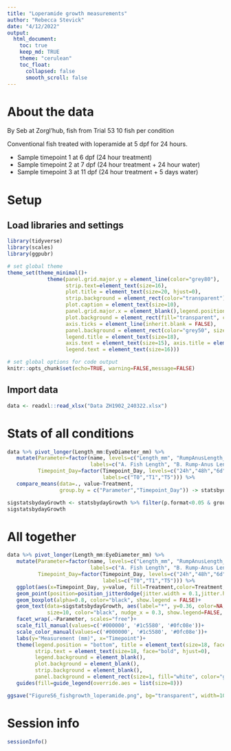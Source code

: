 ```yaml
---
title: "Loperamide growth measurements"
author: "Rebecca Stevick"
date: "4/12/2022"
output:
  html_document:
    toc: true
    keep_md: TRUE
    theme: "cerulean"
    toc_float:
      collapsed: false
      smooth_scroll: false
---
```


# About the data

By Seb at Zorgl'hub, fish from Trial 53
10 fish per condition

Conventional fish treated with loperamide at 5 dpf for 24 hours.

-   Sample timepoint 1 at 6 dpf (24 hour treatment)
-   Sample timepoint 2 at 7 dpf (24 hour treatment + 24 hour water)
-   Sample timepoint 3 at 11 dpf (24 hour treatment + 5 days water)


# Setup

## Load libraries and settings

```r
library(tidyverse)
library(scales)
library(ggpubr)

# set global theme
theme_set(theme_minimal()+
             theme(panel.grid.major.y = element_line(color="grey80"), 
                   strip.text=element_text(size=16),
                   plot.title = element_text(size=20, hjust=0),
                   strip.background = element_rect(color="transparent"),
                   plot.caption = element_text(size=10),
                   panel.grid.major.x = element_blank(),legend.position="top",
                   plot.background = element_rect(fill="transparent", color="transparent"),
                   axis.ticks = element_line(inherit.blank = FALSE),
                   panel.background = element_rect(color="grey50", size=2), 
                   legend.title = element_text(size=18),
                   axis.text = element_text(size=15), axis.title = element_text(size=18),
                   legend.text = element_text(size=16)))

# set global options for code output
knitr::opts_chunk$set(echo=TRUE, warning=FALSE,message=FALSE)

```

## Import data

```r

data <- readxl::read_xlsx("Data ZH1902_240322.xlsx")

```

# Stats of all conditions

```r

data %>% pivot_longer(Length_mm:EyeDiameter_mm) %>% 
   mutate(Parameter=factor(name, levels=c("Length_mm", "RumpAnusLength_mm", "TailWidth_mm", "EyeDiameter_mm"),
                           labels=c("A. Fish Length", "B. Rump-Anus Length", "C. Tail Width", "D. Eye Diameter")),
          Timepoint_Day=factor(Timepoint_Day, levels=c("24h","48h","6d"),
                               labels=c("T0","T1","T5"))) %>% 
   compare_means(data=., value~Treatment, 
                 group.by = c("Parameter","Timepoint_Day")) -> statsbydayGrowth

sigstatsbydayGrowth <- statsbydayGrowth %>% filter(p.format<0.05 & group1=="DMSO")
sigstatsbydayGrowth

```




# All together

```r

data %>% pivot_longer(Length_mm:EyeDiameter_mm) %>% 
   mutate(Parameter=factor(name, levels=c("Length_mm", "RumpAnusLength_mm", "TailWidth_mm", "EyeDiameter_mm"),
                           labels=c("A. Fish Length", "B. Rump-Anus Length", "C. Tail Width", "D. Eye Diameter")),
          Timepoint_Day=factor(Timepoint_Day, levels=c("24h","48h","6d"),
                               labels=c("T0","T1","T5"))) %>% 
   ggplot(aes(x=Timepoint_Day, y=value, fill=Treatment,color=Treatment, shape=Treatment))+
   geom_point(position=position_jitterdodge(jitter.width = 0.1,jitter.height = 0))+
   geom_boxplot(alpha=0.8, color="black", show.legend = FALSE)+
   geom_text(data=sigstatsbydayGrowth, aes(label="*", y=0.36, color=NA, shape=NA, x=Timepoint_Day), 
             size=10, color="black", nudge_x = 0.3, show.legend=FALSE, inherit.aes = FALSE)+
   facet_wrap(.~Parameter, scales="free")+
   scale_fill_manual(values=c('#000000', '#1c5580', '#0fc08e'))+
   scale_color_manual(values=c('#000000', '#1c5580', '#0fc08e'))+
   labs(y="Measurement (mm)", x="Timepoint")+
   theme(legend.position = "bottom", title = element_text(size=18, face="bold"),
         strip.text = element_text(size=18, face="bold", hjust=0),
         legend.background = element_blank(),
         plot.background = element_blank(),
         strip.background = element_blank(),
         panel.background = element_rect(size=1, fill="white", color="grey50"))+
   guides(fill=guide_legend(override.aes = list(size=8)))

ggsave("FigureS6_fishgrowth_loperamide.png", bg="transparent", width=10)

```


# Session info

```r

sessionInfo()

```